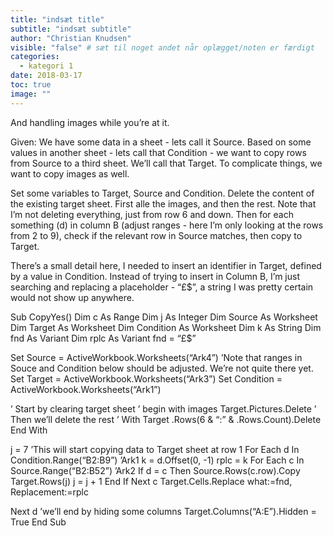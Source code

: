 ```yaml
---
title: "indsæt title"
subtitle: "indsæt subtitle"
author: "Christian Knudsen"
visible: "false" # sæt til noget andet når oplægget/noten er færdigt
categories:
  - kategori 1
date: 2018-03-17
toc: true
image: ""
---
```

And handling images while you're at it.

Given: We have some data in a sheet - lets call it Source. Based on some values in another sheet - lets call that Condition - we want to copy rows from Source to a third sheet. We'll call that Target.
To complicate things, we want to copy images as well.

Set some variables to Target, Source and Condition.
Delete the content of the existing target sheet. First alle the images, and then the rest. Note that I'm not deleting everything, just from row 6 and down.
Then for each something (d) in column B (adjust ranges - here I'm only looking at the rows from 2 to 9), check if the relevant row in Source matches, then copy to Target.

There's a small detail here, I needed to insert an identifier in Target, defined by a value in Condition. Instead of trying to insert in Column B, I'm just searching and replacing a placeholder - "£$", a string I was pretty certain would not show up anywhere.


Sub CopyYes()
Dim c As Range
Dim j As Integer
Dim Source As Worksheet
Dim Target As Worksheet
Dim Condition As Worksheet
Dim k As String
Dim fnd As Variant
Dim rplc As Variant
fnd = "£$"

Set Source = ActiveWorkbook.Worksheets("Ark4") 'Note that ranges in Souce and Condition below should be adjusted. We're not quite there yet.
Set Target = ActiveWorkbook.Worksheets("Ark3")
Set Condition = ActiveWorkbook.Worksheets("Ark1")

' Start by clearing target sheet
' begin with images
Target.Pictures.Delete
' Then we'll delete the rest
'
With Target
.Rows(6 & ":" & .Rows.Count).Delete
End With

j = 7 'This will start copying data to Target sheet at row 1
For Each d In Condition.Range("B2:B9") 'Ark1
k = d.Offset(0, -1)
rplc = k
For Each c In Source.Range("B2:B52") 'Ark2
If d = c Then
Source.Rows(c.row).Copy Target.Rows(j)
j = j + 1
End If
Next c
Target.Cells.Replace what:=fnd, Replacement:=rplc

Next d
'we'll end by hiding some columns
Target.Columns("A:E").Hidden = True
End Sub
